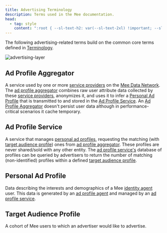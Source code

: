 ```yaml
---
title: Advertising Terminology
description: Terms used in the Mee documentation.
head:
  - tag: style
    content: ":root { --sl-text-h2: var(--sl-text-2xl) !important; --sl-text-h3: var(--sl-text-lg) !important; }"
---
```


The following advertising-related terms build on the common core terms defined in [Terminology](./Terminology.mdx). 

![advertising-layer](../images/advertising-layer.png)

## Ad Profile Aggregator

A service used by one or more [service providers](#service-provider) on the [Mee Data Network](#mee-data-network). The [ad profile aggregator](#ad-profile-aggregator) combines raw user attribute data collected by these [service providers](#service-provider), anonymizes it, and uses it to infer a [Personal Ad Profile](#personal-ad-profile) that is transmitted to and stored in the [Ad Profile Service](#ad-profile-service). An [Ad Profile Aggregator](#ad-profile-aggregator) doesn't persist user data although in performance-critical scenarios it cache temporary.

## Ad Profile Service

A service that manages [personal ad profiles](#personal-ad-profile), requesting the matching (with [target audience profile](#target-audience-profile)) ones from [ad profile aggregator](#ad-profile-aggregator). These profiles are never shared/sold with any other entity. The [ad profile service's](#ad-profile-service) database of profiles can be queried by advertisers to return the number of matching (non-identified) profiles within a defined [target audience profile](target-audience-profile). 

## Personal Ad Profile

Data describing the interests and demographics of a Mee [identity agent](#identity-agent) user. This data is generated by an [ad profile agent](#ad-profile-agent) and managed by an [ad profile service](#ad-profile-service).

## Target Audience Profile

A cohort of Mee users to which an advertiser would like to advertise.


